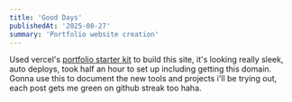 ```yaml
---
title: 'Good Days'
publishedAt: '2025-08-27'
summary: 'Portfolio website creation'
---
```


Used vercel's [portfolio starter kit](https://vercel.com/templates/next.js/portfolio-starter-kit) to build this site, it's looking really sleek, auto deploys, took half an hour to set up including getting this domain. Gonna use this to document the new tools and projects i'll be trying out, each post gets me green on github streak too haha.